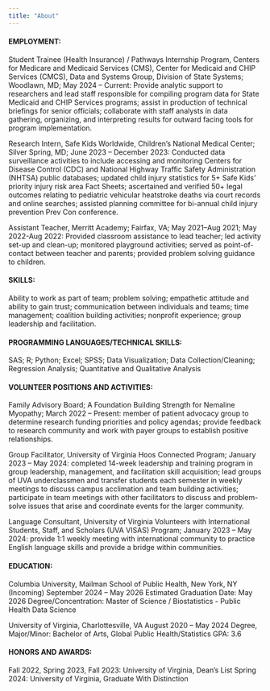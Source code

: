 ```yaml
---
title: "About"
---
```


#### EMPLOYMENT:
Student Trainee (Health Insurance) / Pathways Internship Program, Centers for Medicare and Medicaid Services (CMS), Center for Medicaid and CHIP Services (CMCS), Data and Systems Group, Division of State Systems; Woodlawn, MD; May 2024 – Current: Provide analytic support to researchers and lead staff responsible for compiling program data for State Medicaid and CHIP Services programs; assist in production of technical briefings for senior officials; collaborate with staff analysts in data gathering, organizing, and interpreting results for outward facing tools for program implementation.   

Research Intern, Safe Kids Worldwide, Children’s National Medical Center; Silver Spring, MD; June 2023 – December 2023: Conducted data surveillance activities to include accessing and monitoring Centers for Disease Control (CDC) and National Highway Traffic Safety Administration (NHTSA) public databases; updated child injury statistics for 5+ Safe Kids’ priority injury risk area Fact Sheets; ascertained and verified 50+ legal outcomes relating to pediatric vehicular heatstroke deaths via court records and online searches; assisted planning committee for bi-annual child injury prevention Prev Con conference.

Assistant Teacher, Merritt Academy; Fairfax, VA; May 2021–Aug 2021; May 2022-Aug 2022: Provided classroom assistance to lead teacher; led activity set-up and clean-up; monitored playground activities; served as point-of-contact between teacher and parents; provided problem solving guidance to children.

#### SKILLS:
Ability to work as part of team; problem solving; empathetic attitude and ability to gain trust; communication between individuals and teams; time management; coalition building activities; nonprofit experience; group leadership and facilitation.

#### PROGRAMMING LANGUAGES/TECHNICAL SKILLS:
SAS; R; Python; Excel; SPSS; Data Visualization; Data Collection/Cleaning; Regression Analysis; Quantitative and Qualitative Analysis 

#### VOLUNTEER POSITIONS AND ACTIVITIES:
Family Advisory Board; A Foundation Building Strength for Nemaline Myopathy; March 2022 – Present: member of patient advocacy group to determine research funding priorities and policy agendas; provide feedback to research community and work with payer groups to establish positive relationships.

Group Facilitator, University of Virginia Hoos Connected Program; January 2023 – May 2024: completed 14-week leadership and training program in group leadership, management, and facilitation skill acquisition; lead groups of UVA underclassmen and transfer students each semester in weekly meetings to discuss campus acclimation and team building activities; participate in team meetings with other facilitators to discuss and problem-solve issues that arise and coordinate events for the larger community.

Language Consultant, University of Virginia Volunteers with International Students, Staff, and Scholars (UVA VISAS) Program; January 2023 – May 2024: provide 1:1 weekly meeting with international community to practice English language skills and provide a bridge within communities. 

#### EDUCATION:
Columbia University, Mailman School of Public Health, New York, NY (Incoming)
September 2024 – May 2026
Estimated Graduation Date: May 2026
Degree/Concentration: Master of Science / Biostatistics - Public Health Data Science

University of Virginia, Charlottesville, VA
August 2020 – May 2024
Degree, Major/Minor: Bachelor of Arts, Global Public Health/Statistics
GPA: 3.6

#### HONORS AND AWARDS:
Fall 2022, Spring 2023, Fall 2023:	University of Virginia, Dean’s List
Spring 2024:	University of Virginia, Graduate With Distinction
